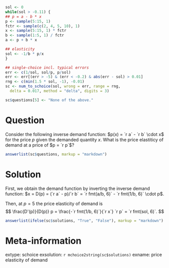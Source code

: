 ```{r data generation, echo = FALSE, results = "hide"}
sol <- 0
while(sol > -0.11) {
## p = a - b * x
p <- sample(5:15, 1)
fctr <- sample(c(2, 4, 5, 10), 1)
x <- sample(5:15, 1) * fctr
b <- sample(1:5, 1) / fctr
a <- p + b * x

## elasticity
sol <- -1/b * p/x
}

## single-choice incl. typical errors
err <- c(1/sol, sol/p, p/sol)
err <- err[(err > -5) & (err < -0.2) & abs(err - sol) > 0.01]
rng <- c(min(1.5 * sol, -1), -0.01)
sc <- num_to_schoice(sol, wrong = err, range = rng,
  delta = 0.017, method = "delta", digits = 3)

sc$questions[5] <- "None of the above."
```


Question
========
Consider the following inverse demand function:
$p(x) = `r a` - `r b` \cdot x$
for the price $p$ given the demanded quantity $x$.
What is the price elastiticy of demand at a price of
$p = `r p`$?

```{r questionlist, echo = FALSE, results = "asis"}
answerlist(sc$questions, markup = "markdown")
```


Solution
========
First, we obtain the demand function by inverting the
inverse demand function:
$x = D(p) = (`r a` - p)/`r b` = `r fmt(a/b, 6)` - `r fmt(1/b, 6)` \cdot p$.

Then, at $p = 5$ the price elasticity of demand is
$$
\frac{D'(p)}{D(p)} p = \frac{-`r fmt(1/b, 6)`}{`r x`} `r p` = `r fmt(sol, 6)`.
$$

```{r solutionlist, echo = FALSE, results = "asis"}
answerlist(ifelse(sc$solutions, "True", "False"), markup = "markdown")
```


Meta-information
================
extype: schoice
exsolution: `r mchoice2string(sc$solutions)`
exname: price elasticity of demand
